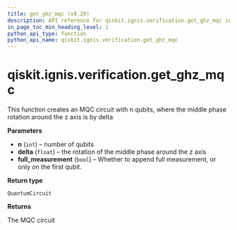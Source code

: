 ```yaml
---
title: get_ghz_mqc (v0.29)
description: API reference for qiskit.ignis.verification.get_ghz_mqc in qiskit v0.29
in_page_toc_min_heading_level: 1
python_api_type: function
python_api_name: qiskit.ignis.verification.get_ghz_mqc
---
```


<span id="qiskit-ignis-verification-get-ghz-mqc" />

# qiskit.ignis.verification.get\_ghz\_mqc

<Function id="qiskit.ignis.verification.get_ghz_mqc" isDedicatedPage={true} github="https://github.com/qiskit-community/qiskit-ignis/tree/stable/0.6/qiskit/ignis/verification/entanglement/linear.py" signature="get_ghz_mqc(n, delta, full_measurement=True)">
  This function creates an MQC circuit with n qubits, where the middle phase rotation around the z axis is by delta

  **Parameters**

  *   **n** (`int`) – number of qubits
  *   **delta** (`float`) – the rotation of the middle phase around the z axis
  *   **full\_measurement** (`bool`) – Whether to append full measurement, or only on the first qubit.

  **Return type**

  `QuantumCircuit`

  **Returns**

  The MQC circuit
</Function>

